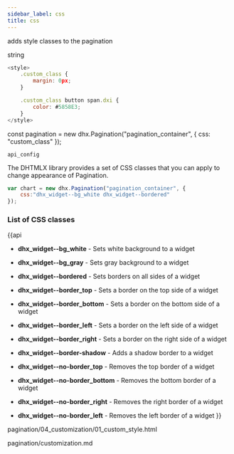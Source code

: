 ```yaml
---
sidebar_label: css
title: css
---
```



          


<Short>
 
adds style classes to the pagination





</Short>



<Type>
 string

~~~js
<style>
	.custom_class {
		margin: 0px;
	}

	.custom_class button span.dxi {
		color: #5858E3;
	}
</style>
~~~

const pagination = new dhx.Pagination("pagination_container", {
    css: "custom_class" 
});



</Type>


	api_config

<Descr>
 
The DHTMLX library provides a set of CSS classes that you can apply to change appearance of Pagination.

~~~js
var chart = new dhx.Pagination("pagination_container", {
    css:"dhx_widget--bg_white dhx_widget--bordered"
});
~~~

### List of CSS classes
{{api

- <b>dhx_widget--bg_white</b> - Sets white background to a widget

- <b>dhx_widget--bg_gray</b> - Sets gray background to a widget

- <b>dhx_widget--bordered</b> - Sets borders on all sides of a widget

- <b>dhx_widget--border_top</b> - Sets a border on the top side of a widget

- <b>dhx_widget--border_bottom</b> - Sets a border on the bottom side of a widget

- <b>dhx_widget--border_left</b> - Sets a border on the left side of a widget

- <b>dhx_widget--border_right</b> - Sets a border on the right side of a widget

- <b>dhx_widget--border-shadow</b> - Adds a shadow border to a widget

- <b>dhx_widget--no-border_top</b> - Removes the top border of a  widget

- <b>dhx_widget--no-border_bottom</b> - Removes the bottom border of a widget

- <b>dhx_widget--no-border_right</b> - Removes the right border of a widget

- <b>dhx_widget--no-border_left</b> - Removes the left border of a widget
}}


</Descr>



pagination/04_customization/01_custom_style.html

 pagination/customization.md
